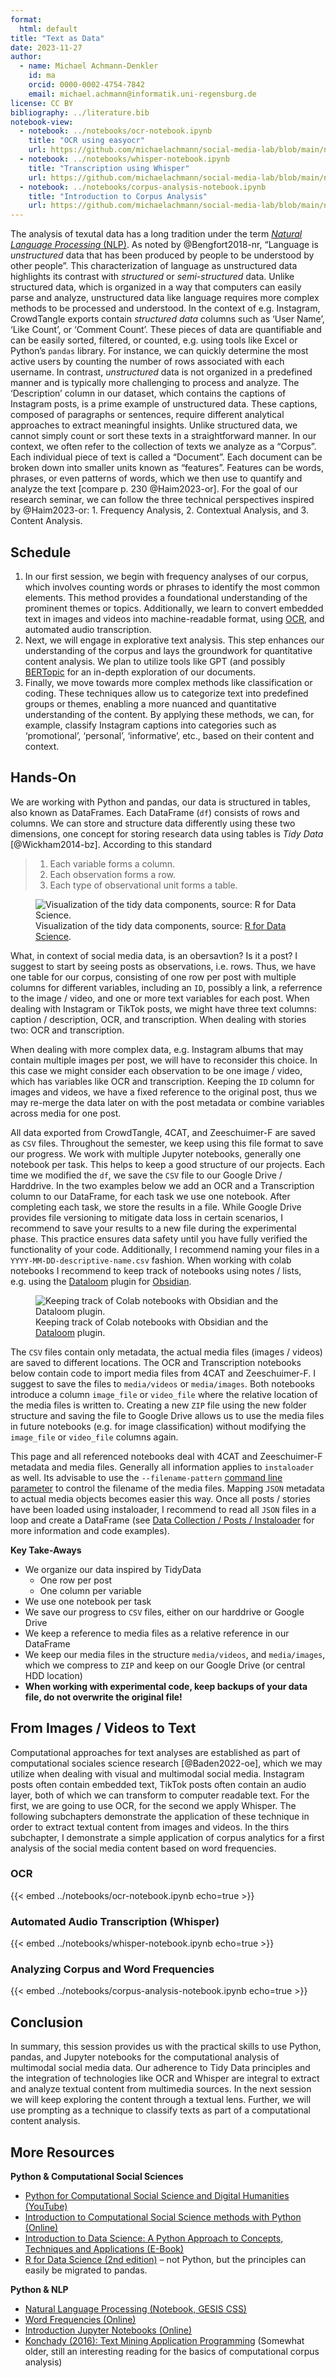 ```yaml
---
format: 
  html: default
title: "Text as Data"
date: 2023-11-27
author:
  - name: Michael Achmann-Denkler
    id: ma
    orcid: 0000-0002-4754-7842
    email: michael.achmann@informatik.uni-regensburg.de
license: CC BY
bibliography: ../literature.bib
notebook-view:
  - notebook: ../notebooks/ocr-notebook.ipynb
    title: "OCR using easyocr"
    url: https://github.com/michaelachmann/social-media-lab/blob/main/notebooks/2023_11_24_OCR.ipynb
  - notebook: ../notebooks/whisper-notebook.ipynb
    title: "Transcription using Whisper"
    url: https://github.com/michaelachmann/social-media-lab/blob/main/notebooks/2023_11_24_Whisper.ipynb
  - notebook: ../notebooks/corpus-analysis-notebook.ipynb
    title: "Introduction to Corpus Analysis"
    url: https://github.com/michaelachmann/social-media-lab/blob/main/notebooks/2023_11_24_Simple_Corpus_Analysis.ipynb
---
```


The analysis of texutal data has a long tradition under the term [*Natural Language Processing* (NLP)](https://en.wikipedia.org/wiki/Natural_language_processing). As noted by @Bengfort2018-nr, "Language is *unstructured* data that has been produced by people to be understood by other people". This characterization of language as unstructured data highlights its contrast with *structured* or *semi-structured* data. Unlike structured data, which is organized in a way that computers can easily parse and analyze, unstructured data like language requires more complex methods to be processed and understood. In the context of e.g. Instagram, CrowdTangle exports contain *structured data* columns such as 'User Name', 'Like Count', or 'Comment Count'. These pieces of data are quantifiable and can be easily sorted, filtered, or counted, e.g. using tools like Excel or Python's `pandas` library. For instance, we can quickly determine the most active users by counting the number of rows associated with each username. In contrast, *unstructured* data is not organized in a predefined manner and is typically more challenging to process and analyze. The 'Description' column in our dataset, which contains the captions of Instagram posts, is a prime example of unstructured data. These captions, composed of paragraphs or sentences, require different analytical approaches to extract meaningful insights. Unlike structured data, we cannot simply count or sort these texts in a straightforward manner. In our context, we often refer to the collection of texts we analyze as a "Corpus". Each individual piece of text is called a "Document". Each document can be broken down into smaller units known as "features". Features can be words, phrases, or even patterns of words, which we then use to quantify and analyze the text [compare p. 230 @Haim2023-or]. For the goal of our research seminar, we can follow the three technical perspectives inspired by @Haim2023-or: 1. Frequency Analysis, 2. Contextual Analysis, and 3. Content Analysis. 

## Schedule

1. In our first session, we begin with frequency analyses of our corpus, which involves counting words or phrases to identify the most common elements. This method provides a foundational understanding of the prominent themes or topics. Additionally, we learn to convert embedded text in images and videos into machine-readable format, using [OCR](https://en.wikipedia.org/wiki/Optical_character_recognition), and automated audio transcription.
2. Next, we will engage in explorative text analysis. This step enhances our understanding of the corpus and lays the groundwork for quantitative content analysis. We plan to utilize tools like GPT (and possibly [BERTopic](https://maartengr.github.io/BERTopic/index.html) for an in-depth exploration of our documents.
3. Finally, we move towards more complex methods like classification or coding. These techniques allow us to categorize text into predefined groups or themes, enabling a more nuanced and quantitative understanding of the content. By applying these methods, we can, for example, classify Instagram captions into categories such as 'promotional', 'personal', 'informative', etc., based on their content and context.

## Hands-On
We are working with Python and pandas, our data is structured in tables, also known as DataFrames. Each DataFrame (`df`) consists of rows and columns. We can store and structure data differently using these two dimensions, one concept for storing research data using tables is *Tidy Data* [@Wickham2014-bz]. According to this standard

> 1. Each variable forms a column.
> 2. Each observation forms a row.
> 3. Each type of observational unit forms a table.


![Visualization of the tidy data components, source: [R for Data Science](https://r4ds.had.co.nz/tidy-data.html).](../images/tidy-1.png)


What, in context of social media data, is an obersavtion? Is it a post? I suggest to start by seeing posts as observations, i.e. rows. Thus, we have one table for our corpus, consisting of one row per post with multiple columns for different variables, including an `ID`, possibly a link, a referrence to the image / video, and one or more text variables for each post. When dealing with Instagram or TikTok posts, we might have three text columns: caption / description, OCR, and transcription. When dealing with stories two: OCR and transcription. 

::: {.callout-note}
When dealing with more complex data, e.g. Instagram albums that may contain multiple images per post, we will have to reconsider this choice. In this case we might consider each observation to be one image / video, which has variables like OCR and transcription. Keeping the `ID` column for images and videos, we have a fixed reference to the original post, thus we may re-merge the data later on with the post metadata or combine variables across media for one post.
:::


All data exported from CrowdTangle, 4CAT, and Zeeschuimer-F are saved as `CSV` files. Throughout the semester, we keep using this file format to save our progress. We work with multiple Jupyter notebooks, generally one notebook per task. This helps to keep a good structure of our projects. Each time we modified the `df`, we save the `CSV` file to our Google Drive / Harddrive. In the two examples below we add an OCR and a Transcription column to our DataFrame, for each task we use one notebook. After completing each task, we store the results in a file. While Google Drive provides file versioning to mitigate data loss in certain scenarios, I recommend to save your results to a new file during the experimental phase. This practice ensures data safety until you have fully verified the functionality of your code. Additionally, I recommend naming your files in a `YYYY-MM-DD-descriptive-name.csv` fashion. When working with colab notebooks I recommend to keep track of notebooks using notes / lists, e.g. using the [Dataloom](https://github.com/trey-wallis/obsidian-dataloom) plugin for [Obsidian](https://obsidian.md).

![Keeping track of Colab notebooks with Obsidian and the [Dataloom](https://github.com/trey-wallis/obsidian-dataloom) plugin.](../images/loom.png)

The `CSV` files contain only metadata, the actual media files (images / videos) are saved to different locations. The OCR and Transcription notebooks below contain code to import media files from 4CAT and Zeeschuimer-F. I suggest to save the files to `media/videos` or `media/images`. Both notebooks introduce a column `image_file` or `video_file` where the relative location of the media files is written to. Creating a new `ZIP` file using the new folder structure and saving the file to Google Drive allows us to use the media files in future notebooks (e.g. for image classification) without modifying the `image_file` or `video_file` columns again. 

::: {.callout-note}
This page and all referenced notebooks deal with 4CAT and Zeeschuimer-F metadata and media files. Generally all information applies to `instaloader` as well. Its advisable to use the `--filename-pattern` [command line parameter](https://instaloader.github.io/basic-usage.html#filename-specification) to control the filename of the media files. Mapping `JSON` metadata to actual media objects becomes easier this way. Once all posts / stories have been loaded using instaloader, I recommend to read all `JSON` files in a loop and create a DataFrame (see [Data Collection / Posts / Instaloader](../data-collection/ig-posts.qmd#instaloader) for more information and code examples).
:::

**Key Take-Aways**

* We organize our data inspired by TidyData
  - One row per post
  - One column per variable
* We use one notebook per task
* We save our progress to `CSV` files, either on our harddrive or Google Drive
* We keep a reference to media files as a relative reference in our DataFrame
* We keep our media files in the structure `media/videos`, and `media/images`, which we compress to `ZIP` and keep on our Google Drive (or central HDD location)
* **When working with experimental code, keep backups of your data file, do not overwrite the original file!**

## From Images / Videos to Text
Computational approaches for text analyses are established as part of computational sociales science research [@Baden2022-oe], which we may utilize when dealing with visual and multimodal social media. Instagram posts often contain embedded text, TikTok posts often contain an audio layer, both of which we can transform to computer readable text. For the first, we are going to use OCR, for the second we apply Whisper. The following subchapters demonstrate the application of these technique in order to extract textual content from images and videos. In the thirs subchapter, I demonstrate a simple application of corpus analytics for a first analysis of the social media content based on word frequencies.

### OCR

{{< embed ../notebooks/ocr-notebook.ipynb echo=true >}}



### Automated Audio Transcription (Whisper)

{{< embed ../notebooks/whisper-notebook.ipynb echo=true >}}




### Analyzing Corpus and Word Frequencies

{{< embed ../notebooks/corpus-analysis-notebook.ipynb echo=true >}}



## Conclusion
In summary, this session provides us with the practical skills to use Python, pandas, and Jupyter notebooks for the computational analysis of multimodal social media data. Our adherence to Tidy Data principles and the integration of technologies like OCR and Whisper are integral to extract and analyze textual content from multimedia sources. In the next session we will keep exploring the content through a textual lens. Further, we will use prompting as a technique to classify texts as part of a computational content analysis.


## More Resources
**Python & Computational Social Sciences**

* [Python for Computational Social Science and Digital Humanities (YouTube)](https://www.youtube.com/watch?v=T7qMZH25co0)
* [Introduction to Computational Social Science methods with Python (Online)](https://github.com/gesiscss/css_methods_python)
* [Introduction to Data Science: A Python Approach to Concepts, Techniques and Applications (E-Book)](https://link.springer.com/book/10.1007/978-3-319-50017-1)
* [R for Data Science (2nd edition)](https://r4ds.hadley.nz/) -- not Python, but the principles can easily be migrated to pandas. 

**Python & NLP**

* [Natural Language Processing (Notebook, GESIS CSS)](https://github.com/gesiscss/css_methods_python/blob/main/c_data_preprocessing_methods/3_natural_language_processing.ipynb)
* [Word Frequencies (Online)](https://programminghistorian.org/en/lessons/counting-frequencies)
* [Introduction Jupyter Notebooks (Online)](https://programminghistorian.org/en/lessons/jupyter-notebooks)
* [Konchady (2016): Text Mining Application Programming](https://dl.acm.org/doi/book/10.5555/1137800) (Somewhat older, still an interesting reading for the basics of computational corpus analysis)

